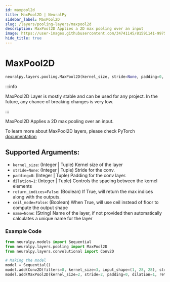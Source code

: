 ```yaml
---
id: maxpool2d
title: MaxPool2D | NeuralPy
sidebar_label: MaxPool2D
slug: /layers/pooling-layers/maxpool2d
description: MaxPool2D Applies a 2D max pooling over an input
image: https://user-images.githubusercontent.com/34741145/81591141-99752900-93d9-11ea-9ef6-cc2c68daaa19.png
hide_title: true
---
```


# MaxPool2D

```python
neuralpy.layers.pooling.MaxPool2D(kernel_size, stride=None, padding=0, dilation=1, return_indices=False, ceil_mode=False, name=None)
```

:::info

MaxPool2D Layer is mostly stable and can be used for any project. In the future, any chance of breaking changes is very low.

:::

MaxPool2D Applies a 2D max pooling over an input.

To learn more about MaxPool2D layers, please check PyTorch [documentation](https://pytorch.org/docs/stable/nn.html#maxpool2d)

## Supported Arguments:

- `kernel_size`: (Integer | Tuple) Kernel size of the layer
- `stride=None`: (Integer | Tuple) Stride for the conv.
- `padding=0`: (Integer | Tuple) Padding for the conv layer.
- `dilation=1`: (Integer | Tuple) Controls the spacing between the kernel elements
- `return_indices=False`: (Boolean) If True, will return the max indices along with the outputs.
- `ceil_mode=False`: (Boolean) When True, will use ceil instead of floor to compute the output shape
- `name=None`: (String) Name of the layer, if not provided then automatically calculates a unique name for the layer

### Example Code

```python
from neuralpy.models import Sequential
from neuralpy.layers.pooling import MaxPool2D
from neuralpy.layers.convolutional import Conv2D

# Making the model
model = Sequential()
model.add(Conv2D(filters=8, kernel_size=3, input_shape=(1, 28, 28), stride=1, name="first cnn"))
model.add(MaxPool2D(kernel_size=2, stride=2, padding=0, dilation=1, return_indices=False, ceil_mode=False, name="Pool Layer"))
```
